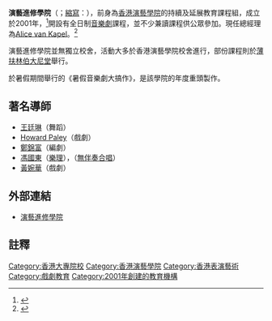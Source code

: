 {{multiple issues|
{{advert|time=2016-10-12T03:01:37+00:00}}
{{autobiography|time=2016-10-12T03:01:37+00:00}}
}}
{{Infobox University
| 校名 =演藝進修學院
| EnglishName ={{lang|en|Extension and Continuing Education for Life}}
| 創校 =2001年5月
| 類 = [[有限公司|有限公司]]
| 所在 = {{HKG}} [[灣仔|灣仔]]
| 校園 =[[市區|市區]]
| 網 = {{URL|http://excel.hkapa.edu/}}
}}

'''演藝進修學院'''（{{lang-en|Extension and Continuing Education for Life}}；[[縮寫|縮寫]]：{{lang|en|APA Excel}}），前身為[[香港演藝學院|香港演藝學院]]的持續及延展教育課程組，成立於2001年，<ref>{{Cite web |url=http://excel.hkapa.edu/aboutus.php |title=Excel |access-date=2016-10-12 |archive-url=https://web.archive.org/web/20170224130026/http://excel.hkapa.edu/aboutus.php |archive-date=2017-02-24 |dead-url=yes }}</ref>開設有全日制[[音樂劇|音樂劇]]課程，並不少兼讀課程供公眾參加。現任總經理為[[Alice_van_Kapel|Alice van Kapel]]。<ref>{{Cite web |url=http://www.hd-dc.com/tc/hotnewsDetail.php?id=297 |title=HD-DC.com |access-date=2016-10-12 |archive-date=2016-10-12 |archive-url=https://web.archive.org/web/20161012151912/http://www.hd-dc.com/tc/hotnewsDetail.php?id=297 |dead-url=no }}</ref>

演藝進修學院並無獨立校舍，活動大多於香港演藝學院校舍進行，部份課程則於[[薄扶林|薄扶林]][[伯大尼堂|伯大尼堂]]舉行。

於暑假期間舉行的《暑假音樂劇大搞作》，是該學院的年度重頭製作。

== 著名導師 ==
* [[王廷琳|王廷琳]]（舞蹈）
* [[Howard_Paley|Howard Paley]]（戲劇）
* [[鄭錦富|鄭錦富]]（編劇）
* [[馮國東|馮國東]]（[[樂理|樂理]]），（[[無伴奏合唱|無伴奏合唱]]）
* [[黃婉華|黃婉華]]（戲劇）

==外部連結==
{{commonscat|EXCEL, The Hong Kong Academy for Performaning Arts}}
*[http://excel.hkapa.edu 演藝進修學院] {{Wayback|url=http://excel.hkapa.edu/ |date=20210420075433 }}

== 註釋 ==
<references/>

{{香港大專院校}}
{{Authority control}}
[[Category:香港大專院校|Category:香港大專院校]]
[[Category:香港演藝學院|Category:香港演藝學院]]

[[Category:香港表演藝術|Category:香港表演藝術]]
[[Category:戲劇教育|Category:戲劇教育]]
[[Category:2001年創建的教育機構|Category:2001年創建的教育機構]]